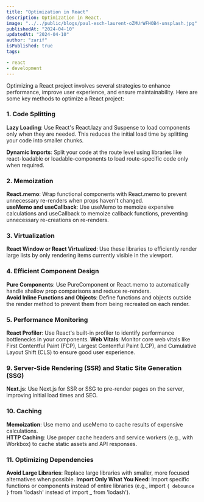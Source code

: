 ```yaml
---
title: "Optimization in React"
description: Optimization in React.
image: "../../public/blogs/paul-esch-laurent-oZMUrWFHOB4-unsplash.jpg"
publishedAt: "2024-04-10"
updatedAt: "2024-04-10"
author: "zarif"
isPublished: true
tags:

- react
- development
---
```


Optimizing a React project involves several strategies to enhance performance, improve user experience, and ensure maintainability. 
Here are some key methods to optimize a React project:

### 1. Code Splitting
**Lazy Loading**: Use React's React.lazy and Suspense to load components only when they are needed. 
This reduces the initial load time by splitting your code into smaller chunks.

**Dynamic Imports**: Split your code at the route level using libraries like react-loadable or loadable-components to load route-specific code only when required.

### 2. Memoization
**React.memo**: Wrap functional components with React.memo to prevent unnecessary re-renders when props haven't changed.<br/>
**useMemo and useCallback**: Use useMemo to memoize expensive calculations and useCallback to memoize callback functions, preventing unnecessary re-creations on re-renders.

### 3. Virtualization
**React Window or React Virtualized**: Use these libraries to efficiently render large lists by only rendering
 items currently visible in the viewport.

### 4. Efficient Component Design
**Pure Components**: Use PureComponent or React.memo to automatically handle shallow prop comparisons and reduce re-renders.<br/>
**Avoid Inline Functions and Objects**: Define functions and objects outside the render method to prevent them from being recreated on each render.

### 5. Performance Monitoring
**React Profiler**: Use React's built-in profiler to identify performance bottlenecks in your components.
**Web Vitals**: Monitor core web vitals like First Contentful Paint (FCP), Largest Contentful Paint (LCP), and Cumulative Layout Shift (CLS) to ensure good user experience.

### 9. Server-Side Rendering (SSR) and Static Site Generation (SSG)
**Next.js**: Use Next.js for SSR or SSG to pre-render pages on the server, improving initial load times and SEO.

### 10. Caching
**Memoization**: Use memo and useMemo to cache results of expensive calculations.<br/>
**HTTP Caching**: Use proper cache headers and service workers (e.g., with Workbox) to cache static assets and API responses.

### 11. Optimizing Dependencies
**Avoid Large Libraries**: Replace large libraries with smaller, more focused alternatives when possible.
**Import Only What You Need**: Import specific functions or components instead of entire libraries (e.g., import `{ debounce }` from 'lodash' instead of import _ from 'lodash').
